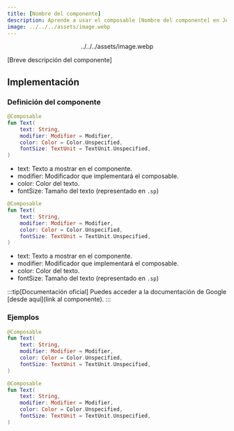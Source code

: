 ```yaml
---
title: [Nombre del componente]
description: Aprende a usar el composable [Nombre del componente] en Jetpack Compose.
image: ../../../assets/image.webp
---
```



<center><img>../../../assets/image.webp</img></center>

[Breve descripción del componente]

## Implementación

### Definición del componente

[comment]: <> (Añade un ``TabItem`` por cada tipo de implementación que tenga)

<Tabs>
<TabItem label="Material">

```kotlin
@Composable
fun Text(
    text: String,
    modifier: Modifier = Modifier,
    color: Color = Color.Unspecified,
    fontSize: TextUnit = TextUnit.Unspecified,
)
```

- text: Texto a mostrar en el componente.
- modifier: Modificador que implementará el composable.
- color: Color del texto.
- fontSize: Tamaño del texto (representado en `.sp`)

</TabItem>
<TabItem label="Material 3">

```kotlin
@Composable
fun Text(
    text: String,
    modifier: Modifier = Modifier,
    color: Color = Color.Unspecified,
    fontSize: TextUnit = TextUnit.Unspecified,
)
```

- text: Texto a mostrar en el componente.
- modifier: Modificador que implementará el composable.
- color: Color del texto.
- fontSize: Tamaño del texto (representado en `.sp`)

</TabItem>
</Tabs>


:::tip[Documentación oficial]
Puedes acceder a la documentación de Google
[desde aquí](link al componente).
:::

### Ejemplos

<Tabs>
<TabItem label="Material">

```kotlin
@Composable
fun Text(
    text: String,
    modifier: Modifier = Modifier,
    color: Color = Color.Unspecified,
    fontSize: TextUnit = TextUnit.Unspecified,
)
```

</TabItem>
<TabItem label="Material 3">

```kotlin
@Composable
fun Text(
    text: String,
    modifier: Modifier = Modifier,
    color: Color = Color.Unspecified,
    fontSize: TextUnit = TextUnit.Unspecified,
)
```

</TabItem>
</Tabs>